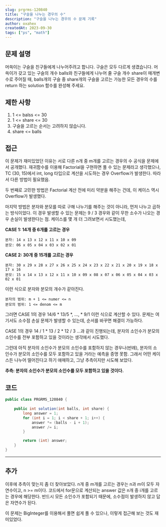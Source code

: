 ```yaml
---
slug: prgrms-120840
title: "구슬을 나누는 경우의 수"
description: "구슬을 나누는 경우의 수 문제 기록"
author: oxahex
createdAt: 2023-09-30
tags: ["ps", "math"]
---
```


## 문제 설명
머쓱이는 구슬을 친구들에게 나누어주려고 합니다. 구슬은 모두 다르게 생겼습니다. 머쓱이가 갖고 있는 구슬의 개수 balls와 친구들에게 나누어 줄 구슬 개수 share이 매개변수로 주어질 때, balls개의 구슬 중 share개의 구슬을 고르는 가능한 모든 경우의 수를 return 하는 solution 함수를 완성해 주세요.

## 제한 사항
1. 1 <= balss <= 30
2. 1 <= share <= 30
3. 구슬을 고르는 순서는 고려하지 않습니다.
4. share <= balls

## 접근
이 문제가 재미있었던 이유는 서로 다른 n개 중 m개를 고르는 경우의 수 공식을 문제에서 공개했다. 재귀함수를 이용해 Factorial을 구현하면 풀 수 있는 문제라고 생각했으나, TC (30, 15)에서 int, long 타입으로 계산을 시도하는 경우 Overflow가 발생한다. 따라서 다른 방법이 필요했음.

두 번째로 고민한 방법은 Factorial 계산 전에 미리 약분을 해주는 건데, 이 케이스 역시 Overflow가 발생했다.

마지막 방법은 분자와 분모를 따로 구해 나누기를 해주는 것이 아니라, 먼저 나누고 곱하는 방식이었다. 이 경우 발생할 수 있는 문제는 9 / 3 경우와 같이 무한 소수가 나오는 경우 손실이 발생한다는 점. 케이스를 몇 개 더 그려보면서 시도했는데,

**CASE 1: 14개 중 6개를 고르는 경우**
```text
분자: 14 x 13 x 12 x 11 x 10 x 09
분모: 06 x 05 x 04 x 03 x 02 x 01
```

**CASE 2: 30개 중 15개를 고르는 경우**
```text
분자: 30 x 29 x 28 x 27 x 26 x 25 x 24 x 23 x 22 x 21 x 20 x 19 x 18 x 17 x 16
분모: 15 x 14 x 13 x 12 x 11 x 10 x 09 x 08 x 07 x 06 x 05 x 04 x 03 x 02 x 01
```

이런 식으로 분자와 분모의 개수가 같아진다.
```text
분자의 범위: m + 1 <= numer <= n
분모의 범위: 1 <= denom <= m
```

그러면 CASE 1의 경우 14/6 * 13/5 *, ..., * 9/1 이런 식으로 계산할 수 있다.
문제는 여기서도 소수점 손실 문제가 발생할 수 있는데, 순서를 바꾸면 해결이 가능하다.

CASE 1의 경우 14 / 1 * 13 / 2 * 12 / 3 ...과 같이 진행되는데, 분자의 소인수가 분모의 소인수를 전부 포함하고 있을 것이라는 생각에서 시도했다.

그런데 아직 분자의 소인수가 분모의 소인수를 포함하지 않는 경우나(반례), 분자의 소인수가 분모의 소인수를 모두 포함하고 있을 거라는 예측을 증명 못함.
그래서 어떤 케이스든 나누어 떨어진다고 하기 애매하고, 그냥 추측이지만 시도해 보았다.

**추측: 분자의 소인수가 분모의 소인수를 모두 포함하고 있을 것이다.**


## 코드
```java
public class PRGRMS_120840 {
    
    public int solution(int balls, int share) {
        long answer = 1;
        for (int i = 1; i < share + 1; i++) {
            answer *= (balls - i + 1);
            answer /= i;
        }

        return (int) answer;
    }
}
```

---
## 추가
이후에 추측이 맞는지 좀 더 찾아보았다.
n개 중 m개를 고르는 경우는 n과 m이 모두 자연수이고, n >= m이다. 코드에서 for문으로 계산되는 answer 값은 n개 중 i개를 고르는 경우에 해당한다.
반드시 모든 소인수가 포함되기 때문에, 소수점이 발생하지 않고 답은 자연수가 된다.

이 문제는 BigInteger를 이용해서 풀면 쉽게 풀 수 있으나, 이렇게 접근해 보는 것도 재미있었다.